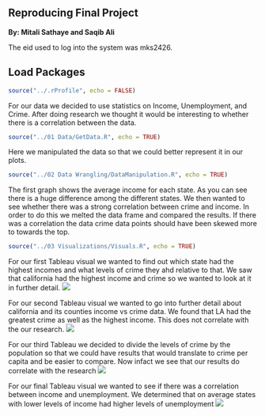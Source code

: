 Reproducing Final Project
------------------------
**By: Mitali Sathaye and Saqib Ali**

The eid used to log into the system was mks2426.

Load Packages
------
```r
source("../.rProfile", echo = FALSE)
```

For our data we decided to use statistics on Income, Unemployment, and Crime. After doing research we thought it would be interesting to whether there is a correlation between the data.
```r
source("../01 Data/GetData.R", echo = TRUE)
```



Here we manipulated the data so that we could better represent it in our plots.
```r
source("../02 Data Wrangling/DataManipulation.R", echo = TRUE)
```

The first graph shows the average income for each state. As you can see there is a huge difference among the different states. We then wanted to see whether there was a strong correlation between crime and income. In order to do this we melted the data frame and compared the results. If there was a correlation the data crime data points should have been skewed more to towards the top.
```r
source("../03 Visualizations/Visuals.R", echo = TRUE)
```

For our first Tableau visual we wanted to find out which state had the highest incomes and what levels of crime they ahd relative to that. We saw that california had the highest income and crime so we wanted to look at it in further detail.
![](./pic2.png)

For our second Tableau visual we wanted to go into further detail about california and its counties income vs crime data. We found that LA had the greatest crime as well as the highest income. This does not correlate with the our research.
![](./pic1.png)

For our third Tableau we decided to divide the levels of crime by the population so that we could have results that would translate to crime per capita and be easier to compare. Now infact we see that our results do correlate with the research
![](./pic5.png)



For our final Tableau visual we wanted to see if there was a correlation between income and unemployment. We determined that on average states with lower levels of income had higher levels of unemployment
![](./pic3.png)


